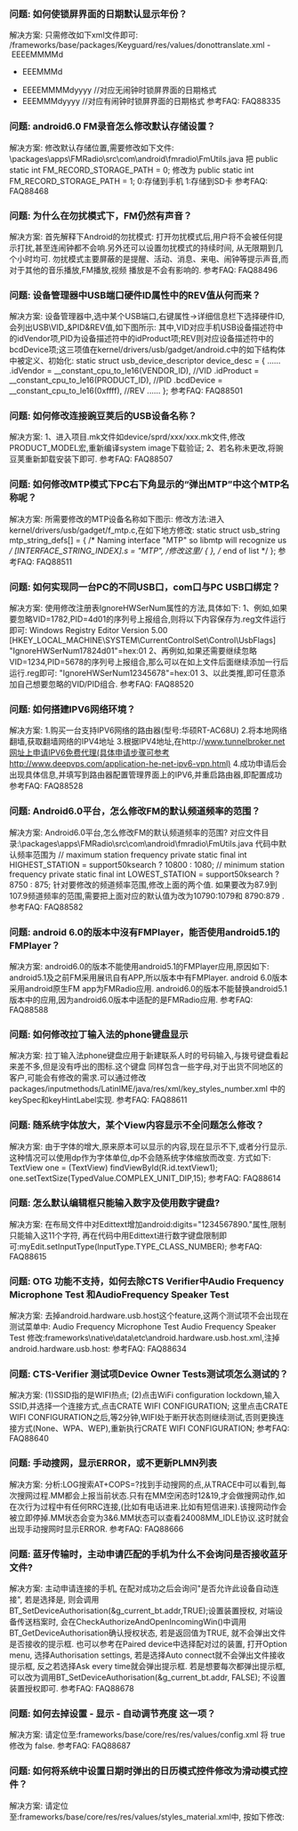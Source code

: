 ### 问题: 如何使锁屏界面的日期默认显示年份？
解决方案: 只需修改如下xml文件即可: /frameworks/base/packages/Keyguard/res/values/donottranslate.xml -    <string name="abbrev_wday_month_day_no_year">EEEEMMMMd</string> 
-    <string name="abbrev_wday_month_day_no_year_alarm">EEEMMMd</string> 

+    <string name="abbrev_wday_month_day_no_year">EEEEMMMMdyyyy</string> //对应无闹钟时锁屏界面的日期格式
+    <string name="abbrev_wday_month_day_no_year_alarm">EEEMMMdyyyy</string> //对应有闹钟时锁屏界面的日期格式
参考FAQ: FAQ88335
### 问题: android6.0 FM录音怎么修改默认存储设置？
解决方案: 修改默认存储位置,需要修改如下文件: \packages\apps\FMRadio\src\com\android\fmradio\FmUtils.java 把 public static int FM_RECORD_STORAGE_PATH = 0; 修改为 public static int FM_RECORD_STORAGE_PATH = 1; 0:存储到手机 1:存储到SD卡
参考FAQ: FAQ88468
### 问题: 为什么在勿扰模式下，FM仍然有声音？
解决方案: 首先解释下Android的勿扰模式: 打开勿扰模式后,用户将不会被任何提示打扰,甚至连闹钟都不会响.另外还可以设置勿扰模式的持续时间, 从无限期到几个小时均可. 勿扰模式主要屏蔽的是提醒、活动、消息、来电、闹钟等提示声音,而对于其他的音乐播放,FM播放,视频 播放是不会有影响的.
参考FAQ: FAQ88496
### 问题: 设备管理器中USB端口硬件ID属性中的REV值从何而来？
解决方案: 设备管理器中,选中某个USB端口,右键属性->详细信息栏下选择硬件ID,会列出USB\VID_&PID&REV值,如下图所示: 其中,VID对应手机USB设备描述符中的idVendor项,PID为设备描述符中的idProduct项;REV则对应设备描述符中的bcdDevice项;这三项值在kernel/drivers/usb/gadget/android.c中的如下结构体中被定义、初始化: static struct usb_device_descriptor device_desc = { ...... .idVendor = __constant_cpu_to_le16(VENDOR_ID), //VID .idProduct = __constant_cpu_to_le16(PRODUCT_ID), //PID .bcdDevice = __constant_cpu_to_le16(0xffff), //REV ...... };
参考FAQ: FAQ88501
### 问题: 如何修改连接豌豆荚后的USB设备名称？
解决方案: 1、进入项目.mk文件如device/sprd/xxx/xxx.mk文件,修改PRODUCT_MODEL宏,重新编译system image下载验证; 2、若名称未更改,将豌豆荚重新卸载安装下即可.
参考FAQ: FAQ88507
### 问题: 如何修改MTP模式下PC右下角显示的“弹出MTP”中这个MTP名称呢？
解决方案: 所需要修改的MTP设备名称如下图示: 修改方法:进入kernel/drivers/usb/gadget/f_mtp.c,在如下地方修改: static struct usb_string mtp_string_defs[] = { /* Naming interface "MTP" so libmtp will recognize us */ [INTERFACE_STRING_INDEX].s = "MTP", /*修改这里*/ { }, /* end of list */ };
参考FAQ: FAQ88511
### 问题: 如何实现同一台PC的不同USB口，com口与PC USB口绑定？
解决方案: 使用修改注册表IgnoreHWSerNum属性的方法,具体如下: 1、例如,如果要忽略VID=1782,PID=4d01的序列号上报组合,则将以下内容保存为.reg文件运行即可: Windows Registry Editor Version 5.00 [HKEY_LOCAL_MACHINE\SYSTEM\CurrentControlSet\Control\UsbFlags] "IgnoreHWSerNum17824d01"=hex:01 2、再例如,如果还需要继续忽略VID=1234,PID=5678的序列号上报组合,那么可以在如上文件后面继续添加一行后运行.reg即可: "IgnoreHWSerNum12345678"=hex:01 3、以此类推,即可任意添加自己想要忽略的VID/PID组合.
参考FAQ: FAQ88520
### 问题: 如何搭建IPV6网络环境？
解决方案: 1.购买一台支持IPV6网络的路由器(型号:华硕RT-AC68U) 2.将本地网络翻墙,获取翻墙网络的IPV4地址 3.根据IPV4地址,在http://www.tunnelbroker.net网址上申请IPV6免费代理(具体申请步骤可参考http://www.deepvps.com/application-he-net-ipv6-vpn.html) 4.成功申请后会出现具体信息,并填写到路由器配置管理界面上的IPV6,并重启路由器,即配置成功
参考FAQ: FAQ88528
### 问题: Android6.0平台，怎么修改FM的默认频道频率的范围？
解决方案: Android6.0平台,怎么修改FM的默认频道频率的范围? 对应文件目录:\packages\apps\FMRadio\src\com\android\fmradio\FmUtils.java 代码中默认频率范围为 // maximum station frequency private static final int HIGHEST_STATION = support50ksearch ? 10800 : 1080; // minimum station frequency private static final int LOWEST_STATION = support50ksearch ? 8750 : 875; 针对要修改的频道频率范围,修改上面的两个值. 如果要改为87.9到107.9频道频率的范围,需要把上面对应的默认值为改为10790:1079和 8790:879 .
参考FAQ: FAQ88582
### 问题: android 6.0的版本中沒有FMPlayer，能否使用android5.1的FMPlayer？
解决方案: android6.0的版本不能使用android5.1的FMPlayer应用,原因如下: android5.1及之前FM采用展讯自有APP,所以版本中有FMPlayer. android 6.0版本采用android原生FM app为FMRadio应用. android6.0的版本不能替换android5.1版本中的应用,因为android6.0版本中适配的是FMRadio应用.
参考FAQ: FAQ88588
### 问题: 如何修改拉丁输入法的phone键盘显示
解决方案: 拉丁输入法phone键盘应用于新建联系人时的号码输入,与拨号键盘看起来差不多,但是没有呼出的图标.这个键盘 同样包含一些字母,对于出货不同地区的客户,可能会有修改的需求.可以通过修改packages/inputmethods/LatinIME/java/res/xml/key_styles_number.xml 中的keySpec和keyHintLabel实现.
参考FAQ: FAQ88611
### 问题: 随系统字体放大，某个View内容显示不全问题怎么修改？
解决方案: 由于字体的增大,原来原本可以显示的内容,现在显示不下,或者分行显示.这种情况可以使用dp作为字体单位,dp不会随系统字体缩放而改变. 方式如下: TextView one = (TextView) findViewById(R.id.textView1); one.setTextSize(TypedValue.COMPLEX_UNIT_DIP,15);
参考FAQ: FAQ88614
### 问题: 怎么默认编辑框只能输入数字及使用数字键盘?
解决方案: 在布局文件中对Edittext增加android:digits="1234567890."属性,限制只能输入这11个字符, 再在代码中用Edittext进行数字键盘限制即可:myEdit.setInputType(InputType.TYPE_CLASS_NUMBER);
参考FAQ: FAQ88615
### 问题: OTG 功能不支持，如何去除CTS Verifier中Audio Frequency Microphone Test 和AudioFrequency Speaker Test
解决方案: 去掉android.hardware.usb.host这个feature,这两个测试项不会出现在测试菜单中: Audio Frequency Microphone Test Audio Frequency Speaker Test 修改:frameworks\native\data\etc\android.hardware.usb.host.xml,注掉android.hardware.usb.host: <permissions> <!--<feature name="android.hardware.usb.host" />--> </permissions>
参考FAQ: FAQ88634
### 问题: CTS-Verifier 测试项Device Owner Tests测试项怎么测试的？
解决方案: (1)SSID指的是WIFI热点; (2)点击WiFi configuration lockdown,输入SSID,并选择一个连接方式,点击CRATE WIFI CONFIGURATION; 这里点击CRATE WIFI CONFIGURATION之后,等2分钟,WIFI处于断开状态则继续测试,否则更换连接方式(None、WPA、WEP),重新执行CRATE WIFI CONFIGURATION;
参考FAQ: FAQ88640
### 问题: 手动搜网，显示ERROR，或不更新PLMN列表
解决方案: 分析:LOG搜索AT+COPS=?找到手动搜网的点,从TRACE中可以看到,每次搜网过程.MM都会上报当前状态.只有在MM空闲态时12&19,才会做搜网动作,如在次行为过程中有任何RRC连接,(比如有电话进来.比如有短信进来).该搜网动作会被立即停掉.MM状态会变为3&6.MM状态可以查看24008MM_IDLE协议.这时就会出现手动搜网时显示ERROR.
参考FAQ: FAQ88666
### 问题: 蓝牙传输时，主动申请匹配的手机为什么不会询问是否接收蓝牙文件?
解决方案: 主动申请连接的手机, 在配对成功之后会询问"是否允许此设备自动连接", 若是选择是, 则会调用BT_SetDeviceAuthorisation(&g_current_bt.addr,TRUE);设置装置授权, 对端设备传送档案时, 会在CheckAuthorizeAndOpenIncomingWin()中调用BT_GetDeviceAuthorisation确认授权状态, 若是返回值为TRUE, 就不会弹出文件是否接收的提示框. 也可以参考在Paired device中选择配对过的装置, 打开Option menu, 选择Authorisation settings, 若是选择Auto connect就不会弹出文件接收提示框, 反之若选择Ask every time就会弹出提示框. 若是想要每次都弹出提示框, 可以改为调用BT_SetDeviceAuthorisation(&g_current_bt.addr, FALSE); 不设置装置授权即可.
参考FAQ: FAQ88678
### 问题: 如何去掉设置 - 显示 - 自动调节亮度 这一项？
解决方案: 请定位至:frameworks/base/core/res/res/values/config.xml 将 <bool name="config_automatic_brightness_available">true</bool> 修改为 <bool name="config_automatic_brightness_available">false</bool>.
参考FAQ: FAQ88687
### 问题: 如何将系统中设置日期时弹出的日历模式控件修改为滑动模式控件？
解决方案: 请定位至:frameworks/base/core/res/res/values/styles_material.xml中, 按如下修改: <style name="Widget.Material.DatePicker"> - <item name="datePickerMode">calendar</item> + <item name="datePickerMode">spinner</item> <item name="legacyLayout">@layout/date_picker_legacy_holo</item> <item name="calendarViewShown">true</item> <!-- Attributes for new-style DatePicker. -->
参考FAQ: FAQ88693
### 问题: Android 6.0如何在设置-日期和时间-选择时区弹出的时区列表上添加一个时区？
解决方案: Android 6.0上设置时区列表文件在/frameworks/base/packages/SettingsLib中. 请定位至:/frameworks/base/packages/SettingsLib/res/xml/timezones.xml中, 参照该文件中已有的时区格式添加,假如添加的时区id为"Africa/Bujumbura",如下: <timezone id="Pacific/Fiji"></timezone> <timezone id="Pacific/Tongatapu"></timezone> + <timezone id="Africa/Bujumbura"></timezone> </timezones> 请注意添加的时区id必须是tzdata中已有的时区;如果没有则无法添加,请知悉.
参考FAQ: FAQ88694
### 问题: 如何使锁屏界面的日期显示为只有首字母大写？
解决方案: frameworks/base/packages/Keyguard/res/layout/keyguard_status_area.xml     <TextClock android:id="@+id/date_view"
        android:layout_width="wrap_content"
        android:layout_height="wrap_content"
        android:textColor="@color/clock_white"
        style="@style/widget_label"
-        android:textAllCaps="true"
        android:letterSpacing="0.15"
        android:gravity="center"
        />
参考FAQ: FAQ88697
### 问题: hasFocus(),isFocused()和isFocusable()三者的区别
解决方案: 三者都是View中public方法,任何android子控件都可以使用这三个方法,如下看看具体区别 hasFoucs():如果当前view是有焦点,或者子控件有焦点的, 这个属性值就是true.这个可以通过hierarchyviewer查看到 isFocused():当前view是否处于焦点状态 isFocusable():当前view是否可以获取焦点. 三者在有焦点相关开发(比如带有方向键的手机)中使用比较多,在现在触屏手机的软件开发中用的很少
参考FAQ: FAQ88710
### 问题: 如何判断开机向导已经完成
解决方案: 开机向导在完成setup之后会将Settings.db中的"user_setup_complete"设置为1.因此我们可以通过获取Settings.Secure.USER_SETUP_COMPLETE的值来判断开机向导是否完成. 具体代码实现: boolean isSetupDone = (Settings.Global.getInt(mContext.getContentResolver(), Settings.Secure.USER_SETUP_COMPLETE, 0) != 0);
 
	
 
//获取到的isSetupDone为true表示开机向导已经设置完成,反之则未完成. 如果碰到任何问题也欢迎随时联系展讯FAE获取更多支持和帮助.
参考FAQ: FAQ88814
### 问题: android 6.0打开secureboo功能只正确，签名正确，开机却停留在logo界面
解决方案: 从串口log中可以查询到modem校验不过,从签名结果看,lmodem的签名结果,在VLR字段后,多了一些不该有的数据. 由于android6.0版本的Modem_WLTE更改为.dat文件(之前是.bin文件) 所以打开secureboot功能后,由于加了解析库的modem大小增大后,超出了uboot写死的modem大小,导致加载的modem校验不过. 可通过修改LTE_MODEM_SIZE解决以上问题. u-boot64/include/configs/sprd_sharkl_modem_volte.h 将此句#define LTE_MODEM_SIZE 0x00E00000 修改为#define LTE_MODEM_SIZE 0x01200000
参考FAQ: FAQ88817
### 问题: 音量-  音量+  打印相反，如何调整
解决方案: 音量- 音量+ 打印相反,该如何调整? 1.首先确定使用的按键为哪种模式,在对应工程的dts文件中调换上下114,115 115,114为对应的音量上下键 linux,code 2.对应具体使用的按键模式及工程下添加以下code device/sprd/scx35l/sp9832a_2h11_volte/rootdir/system/usr/keylayout/sprd-eic-keys.kl(eic模式) device/sprd/scx35l/sp9832a_2h11_volte/rootdir/system/usr/keylayout/sprd-gpio-keys.kl(gpio模式) device/sprd/scx35l/common/rootdir/system/usr/keylayout/sci-keypad.kl(矩阵模式) ++key 115 VOLUME_UP WAKE ++key 114 VOLUME_DOWN WAKE
参考FAQ: FAQ88821
### 问题: 如何调整开机震动时间和强度
解决方案: 1.震动强度修改: u-boot64/arch/arm/cpu/armv7/sc8830/vibrator_sc2713.c #define VIBRATOR_STABLE_LEVEL (4)//稳定电流,最大为15,可达170mA #define VIBRATOR_INIT_LEVEL (11)//起振电流,最大为15,可达170mA init level must larger than stable level 每增加1级,电流增加10ma,反之递减10ma level current 0 20mA 1 30mA 2 40mA 3 50mA 4 60mA .... max 170mA 2.震动时间修改: void set_vibrator(int on) { ...... mdelay(150); ...... } 根据具体需要修改150可修改震动时间.
参考FAQ: FAQ88826
### 问题: 3种获取context对象的方法的区别
解决方案: 1.this :返回的是当前所在类对象,如果是内部类中使用,则返回的是内部类本身,如果在activity中使用,则获得的是一个activity的 context,需注意的是activity的context与activity的生命周期绑定,当activity销毁时,此context对象不存在 2.getBaseContext() :返回由构造函数指定或setBaseContext()设置的上下文,例如说创建一个AlertDialog对象,传入的context是 activity的context,如果在dialog中使用getBaseContext()方法,获取到的是构造AlertDialog对象时传入的context对象,即activity的 context 3.getApplicationContext():返回的是application context对象,只要应用进程一直存在,则该对象不会被回收
参考FAQ: FAQ88909
### 问题: 展讯功能机无法与 iphone 蓝牙连接
解决方案: iphone 在搜寻装置时 , 会根据对端回传的service type 来判断是否要将设备显示在列表上 , 目前手机设备都会被滤掉 会被iphone 找到的 , 应该只有判断成蓝芽耳机的设备才给显示 而展讯手机虽然可以找到iphone , 但由于iphone 并不支持文件传输功能 , 因此就算能连接上iphone , 也不能进行 音乐播放或传输文件 , 所以若是手机项目的话 , 基本上无法与iphone 在蓝牙上进行任何交互
参考FAQ: FAQ88910
### 问题: 展讯功能机是否支持WIFI 热点功能
解决方案: 针对WIFI 热点功能 , 目前展讯平台并不支持 若客户需要在功能机上实现 , 需要请WIFI 厂商协助处理 展讯目前只提供下列函式接口 : 1. softap 注册网络等接口; 2. dhcp server 提供分配IP 地址接口. 其馀皆要由客户自行实现
参考FAQ: FAQ88912
### 问题: permission protectionLevel的分类和含义
解决方案: protectionLevel主要分为以下几类: normal:普通级别,任何应用都可使用,仅需在AndroidManifest文件中申请 dangerous:危险级别,运行时需检查权限是否被授予 signature:签名级别,与定义权限的应用的签名一致的应用才能使用 signatureOrSystem:系统级别,系统应用或者是同签名应用可使用 privileged:核心应用级别,仅system/priv-app目录下应用可使用 appop:该权限与一个app op操作对应,由op来控制是否允许被使用 pre23:该权限限制只能被sdk低于android M的应用使用 installer:该权限可以被安装的应用使用 verifier: 该权限可以被verifier的应用使用 setup:该权限可以被开机向导类应用使用
参考FAQ: FAQ88917
### 问题: 如何获取系统中所有的permission group？
解决方案: 在6.0之后android系统添加了权限管理的功能,那么第三方管家等应用怎么获取系统中所有的permission group呢? 参考如下方法即可获取,该方法会返回系统中所有的Permission group ,包括第三方应用自定义的group: PackageManager packageManager = getContext().getPackageManager(); List<PermissionGroupInfo> groupInfos = packageManager.getAllPermissionGroups(0);
参考FAQ: FAQ88918
### 问题: TextView设置android:ellipsize="marquee"属性后，没有跑马灯效果
解决方案: 原因: 若要让TextView里的文本滚动(跑马灯效果),必须满足以下几个因素: 1:TextView里文本宽度超过TextView的宽度 2:android:ellipsize="marquee" 3:只有在TextView获取到焦点时,才会滚动.所以加上android:focusableInTouchMode="true" android:focusable="true" 第三点也是我们经常最容易忽视的. 如果应用开发过程中发现设置属性之后没有跑马灯效果,可对应上述3点要求检查是否满足
参考FAQ: FAQ88954
### 问题: 为什么有的卡可以关闭数据流量更新时间，有的需要开启数据流量才能更新时间
解决方案: 更新时间涉及到两个协议:NITZ和NTP NITZ(network identity and time zone) NITZ是一种GSM/WCDMA基地台方式,必须插入SIM卡,且需要运营商支持; 可以提供时间和时区信息. NTP(network time protocol) 单纯通过网络(GPRS/EDGE/3G/HSPA/WiFi)获取时间,只提供时间信息,没有时区信息. NTP在无SIM卡或运营商不支持NITZ时使用. 当插入SIM卡,如果基站下发NITZ就更新时间.不同运营商基站也不同,基站如果当前没有NITZ的下发,那就没有数据信息,所以需要看基站的NITZ的下发情况,终端是被动接受.当无法通过NITZ获取时间时,可以通过网络获取,即使用NTP的方式更新时间. 关于更新时间,如果碰到任何问题也欢迎随时联系展讯FAE获取更多支持和帮助.
参考FAQ: FAQ89031
### 问题: ECT是什么功能
解决方案: ECT(Explicit Call Transfer,呼叫转接)是一种较为特殊的补充业务.签约ECT业务的用户A先呼叫用户B,在与用户B建立通话后,用户A通过终端发起保持用户B呼叫的请求,此时用户B会听到一段背景音乐,并且与用户A的通话暂时断开.用户A紧接着呼叫另一个用户C,在与用户C建立通话后,由用户A发起呼叫转接业务请求,此时用户B听到的音乐背景将会取消,B、C两方相互通话,而用户A则退出呼叫.
参考FAQ: FAQ91261
### 问题: 为什么STK做BIP操作更新APN的时候会将默认的APN覆盖掉而不是新插入一条
解决方案: 因为我们carriers表的数据库在被创建的时候,就设置了一系列的UNIQUE字段,包括numeric, mcc, mnc, apn, proxy, port, mmsproxy, mmsport, mmsc,carrier_enabled, bearer, mvno_type, mvno_match_data, profile_id. 而STK做BIP操作的时候需要将open channel的APN存入数据库中,但是google这里使用的SQL语句是insert or replace ....就是插入或者替换数据.而之前说过我们有一些被设置为唯一性的字段,那么当添加的数据和当前数据库中的这些字段的数据有重复的时候,则不会插入而是替换数据.因此会出现STK做BIP操作时替换默认APN的现象. 关于STK做BIP操作,如果碰到任何问题也欢迎随时联系展讯FAE获取更多支持和帮助.
参考FAQ: FAQ89038
### 问题: 如何调整滑动解锁时的解锁动画的时长？
解决方案: frameworks/base/packages/SystemUI/src/com/android/systemui/statusbar/phone/KeyguardClockPositionAlgorithm.java     private float getClockScale(int notificationPadding, int clockY, int startPadding) {
-        float scaleMultiplier = getNotificationAmountT() == 0 ? 6.0f : 5.0f;
+       float scaleMultiplier = getNotificationAmountT() == 0 ? 3.0f : 2.0f;  // 可以适当调整该值,该值越小,解锁动画越快;反之,该值越大,解锁动画越慢.
         ......
参考FAQ: FAQ89107
### 问题: 在外部应用中如何判断设备当前是否处于锁屏状态?
解决方案: 应用中需要判断当前设备的锁屏状态时,只需添加如下代码即可: import android.app.KeyguardManager; 

KeyguardManager mKeyguardManager = null; 

mKeyguardManager = (KeyguardManager) getSystemService(Context.KEYGUARD_SERVICE);

boolean isKeyguardLocked = mKeyguardManager.isKeyguardLocked(); 这里isKeyguardLocked为true表示设备处于锁屏状态;反之,则处于非锁屏状态.
参考FAQ: FAQ89109
### 问题: 为何开启smart lock，trusted device和Trusted voice无法使用
解决方案: 1. trusted devices需要能连线的bt装置在附近才能使用,例如蓝芽耳机 2. trusted voice在low ram的装置功能有限制,非low ram才能正常使用
参考FAQ: FAQ89166
### 问题: 为何google语音搜索不会显示"from any screen"页面
解决方案: low ram的装置google语音搜索功能有所限制,不会显示"from any screen"页面,非low ram装置可以正常使用
参考FAQ: FAQ89167
### 问题: 为什么某些语言（例如俄罗斯语、阿拉伯语和波斯语）下无法设置密码锁屏？
解决方案: google原生设计密码锁屏只支持英文字符设置为密码,中文等多语字符是不支持的.非英语环境下只需把输入法切换为英文输入法,然后设置密码即可设置成功.
参考FAQ: FAQ89241
### 问题: 为什么手机提示已关闭数据连接时下拉状态栏快捷方式中数据开关仍为开启状态？
解决方案: 这个是原生设计,不属于bug. 达到流量上限后数据连接关闭这个表示底层的数据链路已断开.但跟上层的开关状态没有关系. 就好比手机正在上网时,突然欠费了.此时底层链路断开不能上网了,但上层的开关状态还是原来的状态是一个道理. 所有android对比机均设计如此,请知悉.
参考FAQ: FAQ89242
### 问题: 为什么切换为英文语言后，锁屏界面通知‘SIM 卡已更改’ 仍显示中文？
解决方案: 锁屏界面收到的通知时,该通知的语言及布局就已经是确定好的了,是由发送通知的应用确定的,和当前的语言无关,也和锁屏没有关系. 如果需要收到英文版的通知,则需要其他应用在发通知时将通知的内容设置成英文. 该'SIM 卡已更改' 通知,在发送过来时就是中文,无法改成英文.
参考FAQ: FAQ89243
### 问题: 在用户忘记密码时，是否可以添加使用gmail账户的方式来解锁屏幕 ？
解决方案: Android4.4以及之前的设计会在用户忘记密码时提示用户使用gmail账户解锁. 但Google在Android 5.0版本之后,已经移除了直接在手机中输入gmail账号解锁的功能. 其中,Android4.4与5.1差异比较大,google对很多功能进行了重构,目前5.1上也已经不支持输入错误密码后,直接在手机上选择忘记密码的功能了. 对于这个问题,目前google推荐更好的方案如下: 在任意联网的设备上,访问下面网址(设备管理器): https://www.google.com/android/devicemanager 然后登陆google账号后,找到你的手机对应的设备,点击"锁定",此时你就可以输入新的密码代替手机中当前的密码(无论手机设置的是图形、PIN、还是密码锁). 这样就可以在忘记手机设置的密码时,通过google 账号设置新密码了. 综上所述,建议保持google原生设计.
参考FAQ: FAQ89244
### 问题: 为什么设置锁屏时完全不显示通知后，来QQ通知仍显示于锁屏界面？
解决方案: 这个不是bug,解释说明如下: 1.设置中锁屏界面不显示通知,这里的通知是指的系统通知,也就是你在下拉栏中看到的通知.这个才是Android平台的通知. 2.所谓的QQ在锁屏界面的弹出框和短信在锁屏界面的弹出框,不属于通知(notification),这些都是应用自己弹出的一个特殊界面,所以这些不受系统通知的控制. 3.以上解释适用于所有Android平台,非展讯平台特有. 4.印象中QQ的设置中有个菜单可以选择关闭锁屏界面弹出框. 综上:QQ和短信在锁屏界面弹出的对话框不属于通知,是应用自己的一个特殊界面,所以不受系统通知控制.所以此问题不是bug.
参考FAQ: FAQ89245
### 问题: 为什么锁屏下进入紧急拨号界面按返回键返回的时会先显示背景壁纸，再显示锁屏界面中其它内容？
解决方案: 该现象与手机性能有关,不是bug. 对比了一下google nexus6 android5.1.1实际上也是有该问题的. 这是因为当锁屏界面从拨号界面切换回来时KeyguardVisibility发生了改变,所以此时会重新刷新锁屏界面上的时钟等view,所以会先显示锁屏壁纸,然后才显示锁屏上的view. 手机性能越好,锁屏界面的View刷新越快,该现象越不明显;反之,该现象会相对而言会比较明显.
参考FAQ: FAQ89253
### 问题: 为什么锁屏界面左下角的按钮有时是通话图标，有时是语音图标？
解决方案: google原生设计,代码中会优先判断系统是否支持语音助手(比如google语音),支持则在锁屏显示语音图标,否则显示通话图标. 通常情况下带GMS的版本均会显示语音图标,不带GMS的版本会显示通话图标. 是否支持语音助手,是通过辅助功能管理器来管理的,代码中通过下边这接口判断: AssistUtils.activeServiceSupportsLaunchFromKeyguard().
参考FAQ: FAQ89254
### 问题: Camera缓存文件有哪些？
解决方案: Camera应用的缓存在/data/data/com.android.camera2/shared_prefs目录下; sensor的列表存在/data/misc/media/sensor.file文件中
参考FAQ: FAQ89295
### 问题: 如何在贴片，组装等各个工序中进行防呆措施
解决方案: 可以通过PhaseCheck功能实现.其中Download、CFT、WriteIMEI、WCN、BBAT等站位均可以通过PhaseCheck功能实现栈位检查从而达到防呆的目的. 需要注意的有以下三点: 1、PhaseCheck区域在FactoryDownload站进行初始化,因此必须在FactoryDownload站的PhaseCheck.ini中就配置好 站位顺序和名称 2、所有工具的PhaseCheck.ini文件必须保持一致 3、中途不允许修改站位顺序及名称 而MMI测试站相对独立,该站的防呆可以在CFT站实现.具体实现方法如下: MMI防呆设置:打开CFT_R16.0.0001\Bin\CFTConfig -> CFTGui.ini -> CheckMMI=1,Check MMI Flag的值根据需求设置
参考FAQ: FAQ89347
### 问题: EMD接口到DDR的数据DQ0~15口是否需要一一对应？
解决方案: D0~7组内数据信号可以任意互换,D8~15组内数据信号可以任意互换,但D0-7的不能和D8-15进行互换. 因为DDR的数据都是从CPU写入读出的,DDR的数据位只是相当于存放位置,不存在顺序.
参考FAQ: FAQ89442
### 问题: 如何修改CDROM图标，如何设置双击CDROM运行的程序？
解决方案: 修改光盘镜像文件,在CDROM根目录下增加autorun.inf文件. 修改文件如下, [AutoRun] Open=example.exe icon=myicon.ico 其中example.exe文件,为双击CDROM运行的程序. myicon.ico为CDROM的图标. 这个例子中的example.exe和myicon.ico都放在光盘根目录下,可以根据实际存放的位置调整.
参考FAQ: FAQ89402
### 问题: bus hound 抓取USB数据注意事项
解决方案: 在分析usb问题时,有时会用到bus hound工具来抓取手机与PC间传输的数据,来进一步定位问题. 下面是抓取数据过程中的一些注意事项. 1.连接手机时,选择了USB功能,在bushound device界面可以找到识别到的设备.这里面选择要抓取数据的接口. 当拔掉usb线重新接入时,前面选择的端口会默认选择. 2.在setting界面选择要抓取的数据类型,根据需要选择,CTL,IN,OUT一般是必需选的.在columns to Display 栏里建议都选.在Capture Capacity栏设定了保存的log大小,如抓取log数据量大,修改该值. 3.在capture界面,点击run后开始抓取log.抓到后按save保存.如想重新抓取,可直接点stop后,再点run重新抓取. 4.bus hound 抓取log的时间与PC时间对应,所以要调节手机的时间,与PC时间一致,这样在分析log时,就能按照时间点 的对应关系来分析.
参考FAQ: FAQ89410
### 问题: 为什么手机里的应用不能移动到SD卡中？
解决方案: 步骤: Settings—>Apps—>点击某一个apk,无法移动到SD卡中 原因分析: 具体能否移动,请看packages/apps/Settings/src/com/android/settings/applications/InstalledAppDetails.java 中的private void initMoveButton() {}这个函数,里面有判断当应用在下面三个目录中时是不可移动的. 1、/system/preloadapp/ 2、/system/vital-app/ 3、/oem/apks/ 且当应用在自己的AndroidManifest.xml中配置为只能存在手机中时也是不可以移动的.请知悉,谢谢!
参考FAQ: FAQ89417
### 问题: 如何查看当前UI界面属于哪个应用（类名包名）？
解决方案: 想要查看当前界面的包名类名,只需要连接上adb调试: 执行: $ adb shell dumpsys activity | grep "mFocusedActivity" 会得到类似: mFocusedActivity: ActivityRecord{2319754b u0 com.sprd.fileexplorer/.activities.FileExploreActivity t27} 的信息,就可以看到属于哪个应用,它的包名类名分别是什么.
参考FAQ: FAQ89424
### 问题: 下载软件是否可以不用连接电池
解决方案: 是的.在RESEARCHDOWNLOAD中,打开options-->nand flash(keep charge),这样就不需要接电池了
参考FAQ: FAQ89433
### 问题: pandora拉好GSM的PVT后如何导出参数？
解决方案: 一、用pandora非信令连接调试好Vramp的手机,找到端口后关掉pandora以释放端口; 二、用NVeditor打开对应的NV工程; 三、用NVeditor导出手机NV; 1、设置端口参数file\port settings 2、从手机中读出NV, Load From Phone(Normal Mode) 四、检查导出的Vramp参数是否正确; 五、保存NV工程和bin文件.软件人员合入bin文件即可.
参考FAQ: FAQ89435
### 问题: 用8960测试PVT时应选择哪个burst?
解决方案: 应该选择Receiver Control\Expected Burst\TSC0.选择错误会导致PVT整个曲线偏移,且无法调整.
参考FAQ: FAQ89438
### 问题: 如何减小3合1喇叭设计外放时的震动感
解决方案: 可以在将linein的输入电容值增加至10nF.但此方法要考虑震动和音频效果之间的一个平衡.
参考FAQ: FAQ89440
### 问题: AndroidM平台是否支持OEM分区定制的功能
解决方案: 目前展讯的AndroidM软件版本分支默认是不支持oem分区定制的功能. OEM分区的功能主要在展讯平台的AndroidL系列版本分支上开发实现,主要为了满足全球运营商定制以及虚拟运营商支持等主要功能. 在google发布的Android M 版本上,默认引入了CarrierConfig机制,可以完美解决运营商参数全球配置以及虚拟运营商的框架支持等重要功能,因此,展讯平台的设计策略是没有在AndroidM 上继续开发oem分区的方案. 如果关于全球定制或者虚拟运营商配置中有任何问题,可以随时联系展讯的FAE获取更多支持和帮助.
参考FAQ: FAQ89450
### 问题: 不插入sim card，怎么与仪器进行信令综测连接
解决方案: 有两种方式: 1 通过Mobiletester 进入Cal post mode 进行信令连接; 2 通过修改 NV 项:TD_TIANJI2_NV_TYPE/NV_PARAM_TYPE_MN_CFG/feature_swith (default 0X0)改为0X80,既可以实现无卡连接.
参考FAQ: FAQ89475
### 问题: 手机中怎么打开自动接听功能？
解决方案: 有两种方式: 1 通过*#*#83781#*#*进入工程模式,在TELEPHONY界面,Auto Answer 栏中打开; 2 在NV项中,nv_type/ATC_CONFIG_NV/spauto_flag (default 0X0)改为0X1.
参考FAQ: FAQ89476
### 问题: 能否用两台 SC6531 的机器，实现蓝牙拨号的主从功能？
解决方案: Q: 蓝牙拨号器能否主从设备都是 SC6531,一个 6531 设备作为类似手机的主设备,另外一个 6531 设备作为蓝牙拨号器,通过该设备蓝牙控制主体设备实现短信,通话的功能? A: 平台主从设备都是蓝牙拨号器版本只能使用通话功能以及播放音乐功能 无法实现发送短信功能,因为平台不知持短信及联络人服务器端 目前非蓝牙拨号器版本支持以下 OPP (档案传输) SPP HFG (语音通话) A2DP (音乐) 蓝牙拨号器版本新增 A2DP_SINK (蓝牙喇叭) AV_SNK AV_CT (控制音乐) HFU/HSP (耳机通话) PBAP (获取联络人) MAP (获取短信功能)
参考FAQ: FAQ89507
### 问题: 如何在Android中的某个方法里面添加log打印堆栈调用信息
解决方案: 在需要知道某个方法被调用时,在方法体内添加如下log即可: android.util.Log.d("TAG","methodName",new Exception("print stack"));
参考FAQ: FAQ89542
### 问题: Android6.0 如何修改默认时间格式为12小时制/24小时制？
解决方案: 1. 修改frameworks\base\packages\SettingsProvider\res\values\defaults.xml文件,增加: <!-- 为 "time_12_24" 赋值为 12 或24--> + <string name="time_12_24" translatable="false">24</string> 2. 修改文件frameworks\base\packages\SettingsProvider\src\com\android\providers\settings\DatabaseHelper.java,找到函数loadSystemSettings (),在函数中增加: + loadStringSetting(stmt, Settings.System.TIME_12_24, R.string.time_12_24);
参考FAQ: FAQ89556
### 问题: 关于SIMLOCK功能与恢复出厂设置功能之间关系的解释
解决方案: 为了便于产线上测试,测试者通常希望SIMLOCK跟恢复出厂设置可以产生依赖,恢复出厂设置,也可以恢复版本定制的SIMLOCK的功能,但是这两个面向不同使用对象的功能,本身之间不能耦合,SIMLOCK是针对运营商设计的,恢复出厂设置是针对具体的用户的操作,两者之间功能设计的逻辑是独立的.终端用户使用恢复出厂设置,运营商执行SIMLOCK解锁,如果恢复出厂设置也可以恢复SIMLOCK功能,会造成终端用户诸多的不便.因此不能因为产线测试的问题,耦合SIMLOCK跟恢复出厂设置的功能. 关于SIMLOCK的配置和功能设计中,碰到任何问题欢迎随时联系展讯的FAE获取更多支持和帮助.
参考FAQ: FAQ89610
### 问题: 关于手机终端向SIM卡导入联系人的解释
解决方案: 用户经常会把手机终端的联系人导入到具体的SIM卡,会遇到导入失败的问题,通常为如下原因: 通常手机终端联系人的姓名字段是没有限制的,可以任意输入.但是SIM卡联系人的姓名字段根据协议规定是有长度限制的,sim卡联系人若为汉字,最多6个,若为英文字母,最多14个,其余均不能导入成功,在终端添加SIM联系人也不能添加成功. 关于SIM的配置和功能设计中,碰到任何问题欢迎随时联系展讯的FAE获取更多支持和帮助.
参考FAQ: FAQ89569
### 问题: AndroidM平台默认选择主卡的策略分析
解决方案: AndroidM平台设置主卡的策略,是根据SIM对应的优先级设置的,通常SIM的优先级是比USIM的优先级低,所以当插入一张SIM一张USIM时,默认会设置USIM卡为主卡,所以插入双卡是弹出手动主卡选择对话框的必要条件,但不是充分条件.因为通常SIM卡是不支持多模(但有特殊SIM卡支持多模),也就没有必要设置为多模卡. 关于SIM的配置和功能设计中,碰到任何问题欢迎随时联系展讯的FAE获取更多支持和帮助.
参考FAQ: FAQ89604
### 问题: WCN2351芯片GPS为何搜索不到193号卫星
解决方案: 193号卫星属于日本QZSS系统,WCN 2351 上GPS使用GE方案不支持QZSS
参考FAQ: FAQ89637
### 问题: WCN 2351位置信息打开时候为何没有给GE芯片上电
解决方案: 由于GE方案的功耗比较大,为了优化功耗GE方案默认在位置信息打开时没有让GPS芯片上电,而是在第一次位置请求命令下发时才给GPS芯片真正上电
参考FAQ: FAQ89641
### 问题: 什么是伪距
解决方案: 由于卫星时钟,接收机时钟的误差以及无线电信号经过电离层和对流层中的延迟,实际测出的距离A与卫星到接收机的绝对几何距离B有一定的差值,一般称这个计算测量出来的距离为伪距
参考FAQ: FAQ89642
### 问题: 双击home键响应优化
解决方案: 可以在frameworks/base/core/res/res/values/config.xml中修改config_doubleTapOnHomeBehavior的值来配置双击home键的功能,比如设为1表示进入最近任务 或者直接在PhoneWindowManager.java中的handleDoubleTapOnHome方法中加入自己的处理 有时候会出现双击home键不灵敏的情况,这个和机器的性能有关,可以通过调整 frameworks/base/core/java/android/view/ViewConfiguration.java中的DOUBLE_TAP_TIMEOUT值来优化 DOUBLE_TAP_TIMEOUT默认是300 home键的单机和双击是复用的,比如:单击是回到桌面,双击是调出最近任务 调大该值可以提高双击的响应灵敏度,调小则是提高单击的响应速度,直到得到预期的效果
参考FAQ: FAQ89648
### 问题: WCN2351 GE上如何确定底层GPS位置信息是否上报
解决方案: 搜索main.log中如下location_callback called关键字,正常情况下1秒打印一次即1秒上报一次,如: 02-26 15:27:10.662 511 1022 D LIBGPS : location_callback called, speed after is 6.47 02-26 15:27:11.671 511 1022 D LIBGPS : location_callback called, speed after is 6.47 02-26 15:27:13.125 511 1022 D LIBGPS : location_callback called, speed after is 6.47 02-26 15:27:13.913 511 1022 D LIBGPS : location_callback called, speed after is 6.47 看到对应时间点有打印即说明有上报
参考FAQ: FAQ89672
### 问题: BQB测试MAP协议需要注意事项
解决方案: BQB测试需要装入SIM卡,并且有相关短消息.原因是MAP协议是蓝牙设备间消息同步的协议,在测试过程中会获取相应的消息和电话信息.
参考FAQ: FAQ89680
### 问题: 如何判断蓝牙耳机支持的数据类型
解决方案: 在蓝牙耳机建立连接过程中,read_remote_supported_feature会显示蓝牙耳机支持的数据类型.其中enhanceddata rate exco 2 Mbps mode对应2-ev3格式,enhanced data rate esco 3 Mbps mode对应3-ev3格式
参考FAQ: FAQ89681
### 问题: 音频参数合入方法
解决方案: music 模式的音频参数合入方法: 用audioTester工具调好music 模式的音频参数并写入flash后,把/data/local/media/audio_para文件pull出来,差分合入文件:device/sprd/XXXXXXXX/audio_params/audio_para audio模式的音频参数合入方法: 用audioTester工具调好audio模式的音频参数并写入flash后,导出的audio模式的音频参数保存为.nv文件,然后再把该.nv文件通过NVEditor工具导入NV工程里.
参考FAQ: FAQ89968
### 问题: 开启省电模式，锁屏状态下，点击屏幕，屏会闪，这是为什么？
解决方案: 该现象不是问题,该现象产生的原因是开启省电模式时将播放动画程序的时长设置为0了,此时动画代码执行时是没有过渡时长的.所以会产生该现象. 可以关闭"省电模式",并将"设置-开发者选项-动画程序时长缩放"设置为"关闭动画",此时进行测试的现象和当前的描述一致. 该现象是google原生设计,在5.1和6.0的手机上都有该现象.
参考FAQ: FAQ89711
### 问题: 为什么设置-安全中的“电源按钮即时锁定”选项有时有，有时没有？
解决方案: google原生设计,设置-安全界面的布局在安全锁(PIN锁、密码锁、图案锁)和滑动锁情况下是不同的,只有在设置锁屏方式为安全锁(PIN锁、密码锁、图案锁)后,设置-安全界面才会出现"电源按钮即时锁定"选项. 1. 滑动锁情况下,默认按电源键会即时锁定设备. 2. 安全锁(PIN锁、密码锁、图案锁)下, 若"电源按钮即时锁定"为打开状态,则按电源键会即时锁定设备; 若"电源按钮即时锁定"为关闭状态,则按电源键灭屏后多长时间锁定设备取决于设置-安全界面中"自动锁定"选项里设置的时长.
参考FAQ: FAQ89712
### 问题: android.security.cts.CertificateTest#testNoAddedCertificates FAIL
解决方案: 错误log为: junit.framwork.AssertionFailedError:Unknown CA certificates expected:<[]> but was <[E3:E5:6F:47:51:0A:33:96:40:37:78:A7:4A: C5:D7:13:8C:FC:19:70]> at android.security.cts Certificate Test testNoAdded Certificates(Certificate Test.java 102) 这个CASE检查版本中预置的证书和原生的是否一致,如果增加一个新的证书就会报告此问题.
参考FAQ: FAQ89731
### 问题: CTS-Verifier -> Device Owner Tests -> Disallow USB file transfer测试不过
解决方案: 正确的操作步骤是: 点击Disallow USB file transfer,点击SET RESTRICTION,使用USB线连接PC和手机,下拉状态栏,发现MTP和PTP模式被移除,则测试Pass; 测试步骤只要求去掉MTP和PTP模式,而对于Charge only, MIDI, USB virtual drive三项则无要求.
参考FAQ: FAQ89747
### 问题: 在Android 6.0版本上，高概率无法进校准模式问题该如何处理。
解决方案: 在Android6.0 版本上,当遇到高概率无法进校准模式的问题时,可检查是否是uboot代码中等待U2S口时间过短的原因引起的. 在u-boot64/include/configs目录,找到对应的项目文件,这里以7731C平台举例,打开sp7731ceb.h. 找到#define CALIBRATE_ENUM_MS 3000 #define CALIBRATE_IO_MS 2000 CALIBRATE_ENUM_MS是等待PC下发set configuration的时间.CALIBRATE_IO_MS 是手机等待与PC tools交互的时间.单位都为ms,可根据情况适当增加这两个数值.
参考FAQ: FAQ90030
### 问题: sc7731或sc9832中，如何将四核配置成单核?
解决方案: 1.kernel配置文件中,取消定义CONFIG_NR_CPUS,即 #CONFIG_NR_CPUS=4 is not set 2.删除dts中cpu@f01,cpu@f02,cpu@f03的节点
参考FAQ: FAQ90069
### 问题: Android 5.1 如何修改默认休眠时间（屏幕待机时间）？
解决方案: 解决方案: 请修改frameworks/base/packages/SettingsProvider/res/values/defaults.xml中的 <integer name="def_screen_off_timeout">30000</integer> 此数值是以ms(毫秒)为单位,请确保此数值与设置中可以看到的时间一致.否则会出现设置-显示-休眠没有默认选中项. PS:如果项目中带GMS包,下载完或恢复出厂设置第一次开机过程中有可能会把默认休眠时间改为121000,导致设置中没有选中.
参考FAQ: FAQ90317
### 问题: 如何在设置--更多--网络共享与便携式热点中添加USB共享网络？
解决方案: 解答:由于在USB计算机连接界面中已有USB共享网络,故在网络共享与便携式热点中将其隐藏,如要显示出来,可做如下修改: packages/apps/Settings/src/com/android/settings/TetherSettings.java /* SPRD: Move usb tether function to SprdUsbSettings @{ */ if (mUsbTether != null && !orignal_support) { getPreferenceScreen().removePreference(mUsbTether); } /* @} */ 将以上语句注释掉即可.
参考FAQ: FAQ90277
### 问题: 如何修改自动更新时区与时间的默认设置
解决方案: 默认开启自动更新时区与时间 将frameworks/base/packages/SettingsProvider/res/values/defaults.xml修改为 <bool name="def_auto_time">true</bool> <!-- 自动更新时间 --> <bool name="def_auto_time_zone">true</bool> <!-- 自动更新时区 --> 默认关闭自动更新时区与时间 将frameworks/base/packages/SettingsProvider/res/values/defaults.xml修改为 <bool name="def_auto_time">false</bool> <!-- 关闭自动更新时间 --> <bool name="def_auto_time_zone">false</bool> <!-- 关闭自动更新时区 -->
参考FAQ: FAQ90118
### 问题: 如何去掉Launcher3的开机引导页面？
解决方案: 修改方案如下: 请定位到src/com/android/launcher3/LauncherClings.java文件: class LauncherClings implements OnClickListener { ...... private static final String TAG_CROP_TOP_AND_SIDES = "crop_bg_top_and_sides - private static final boolean DISABLE_CLINGS = false; + private static final boolean DISABLE_CLINGS = true;
参考FAQ: FAQ90137
### 问题: wifi eut提示加载不成功常见原因
解决方案: 1、在packages\apps\engineermode\src\com\sprd\engineermode\connectivity\wifi目录下的相关 Insmod sprdwl.ko与Rmmod sprdwl.ko的路径不对引起. 2、eut没有设置为root权限. 上述两种情况都会在进入eut界面时候弹出窗体提示加载驱动失败.
参考FAQ: FAQ90152
### 问题: 为什么不能修改Email中的Device ID？
解决方案: Email的Device ID是从TELEPHONY_SERVICE获取的,每台设备的ID是不同的, 有些Email服务器会根据Device ID限制设备的同时登录次数,所以不能修改为固定的字符串.
参考FAQ: FAQ90173
### 问题: 如何修改手机的设置 - 显示 下默认的屏幕旋转方式？
解决方案: 手机默认是屏幕旋转方式为自动旋转,即旋转屏幕方向内容,控制的属性值在: frameworks/base/packages/SettingsProvider/res/values/defaults.xml中: <bool name="def_accelerometer_rotation">true</bool> 如需将默认旋转方式修改为保持纵向,需要将上述属性值修改为false,即: <bool name="def_accelerometer_rotation">false</bool>
参考FAQ: FAQ90189
### 问题: 功能机增加语言所需内存大小说明
解决方案: 在功能机上每增加一个语言所需大小是根据每个语言的"字库大小"以及"翻译资源"来决定的, 例如中文字库很大, 那打开中文支持就会需要较大的空间, 理论上每增加一个语言, 翻译资源少的就会多50~60k的空间, 多的需要70~90k, 放不放的下也会与客户项目中需要支持的功能有关, 建议可以自己编版本确认, 若是放不下时再考虑裁减功能.
参考FAQ: FAQ90208
### 问题: CMU200测试GPRS时，连接不上，手机端如何设定
解决方案: 通过工程模式*#*#83781#*#*,在telephony菜单下找到GPRS项,点击进去,选Always Attach后进行测试.
参考FAQ: FAQ90238
### 问题: SC6533G RF RX是否支持sawless
解决方案: 支持
参考FAQ: FAQ90243
### 问题: SC6533支持GPRS
解决方案: 支持GPRS class10
参考FAQ: FAQ90254
### 问题: SC6533的最高主频
解决方案: 250MHZ
参考FAQ: FAQ90255
### 问题: SC6533的支持GSM的sawless方案
解决方案: 支持GSM4频的SAWless方案
参考FAQ: FAQ90261
### 问题: 如何使设置中的未知来源默认开启
解决方案: 请修改frameworks/base/packages/SettingsProvider/res/values/defaults.xml - <bool name="def_install_non_market_apps">false</bool> + <bool name="def_install_non_market_apps">true</bool> false:默认关闭 true:默认开启
参考FAQ: FAQ90288
### 问题: 6.0平台中512M以下内存为什么没有多用户选项？
解决方案: 原因分析: 512M以下内存由于是低内存设备,所以访客模式默认关闭.否则设备性能会下降,用户体验会变差. Google对此有一定限制,且如果低内存打开多用户会导致CTS过不了. 解决方案: 建议不要开启多用户模式,
参考FAQ: FAQ90316
### 问题: 如何获取BQB认证相关规范
解决方案: 在网站https://www.bluetooth.com/specifications/qualification-test-requirements中会显示各协议不同版本对应的规范.查看前需要申请一个帐号,展讯作为SIG注册会员,可以申请帐号.一定明确协议对应的版本,不同的版本规范也不一致.
参考FAQ: FAQ90337
### 问题: 如何测试CTS Verifier 6.0_r7中Audio Frequency Line Test？
解决方案: 测试步骤: 1. 进入Audio Frequency Line Test测试 2. 如果待测手机存在耳机插孔,单击Yes按钮,Loopback Plug Ready按钮将从灰显变为可单击状态(如果待测手机不存 在耳机插孔,则单击No按钮,该测试项自动Pass,以下步骤跳过) 3. 步骤1为Yes的前提下,在耳机插孔中插入Loopback Plug 4. 单击Loopback Plug Ready按钮,Test按钮将从灰显变为可单击状态 5. 单击Test按钮 该测试项Pass的实例,如下图所示:
参考FAQ: FAQ90382
### 问题: 如何测试CTS Verifier 6.0_r7中Audio Frequency Speaker Test？
解决方案: 这项测试需要一个USB Reference Microphone.(USB Reference Microphone推荐使用miniDSP USB Measurement calibrated microphone 或者 Dayton Audio UMM-6 USB Measurement Microphone) 测试步骤: 1. 进入Audio Frequency Speaker Test测试 2. 插入一个USB Reference Microphone,单击USB Reference Microphone Ready按钮 3. 将待测手机放置在一个安静的屋子里面,同时将USB Microphone垂直放置在距离待测手机屏幕中心20cm的地方,如 下图所示: 4. 单击Test按钮,等待若干秒钟,完成测试,Pass的实例如下图所示:
参考FAQ: FAQ90384
### 问题: 如何测试CTS Verifier 6.0_r7中Audio Input Devices Notifications Test？
解决方案: 测试步骤: 1. 进入Audio Input Devices Notifications Test测试 2. 如果待测手机存在耳机插孔,单击Yes按钮(如果待测手机不存在耳机插孔,则单击No按钮,该测试项自动Pass,以下步骤跳过) 3. 单击Clear Messages按钮 4. 将有线耳机或者Microphone插入耳机插孔,验证在按钮下方是否出现适当的提示信息 5. 将有线耳机或者Microphone拔出,验证在按钮下方是否出现适当的提示信息 当插入有线耳机或者Microphone后,出现的提示信息如下图所示: 当拔出有线耳机或者Microphone后,出现的提示信息如下图所示: 如果符合以上测试结果,则该测试项Pass.
参考FAQ: FAQ90385
### 问题: 如何测试CTS Verifier 6.0_r7中Audio Input Routing Notifications Test？
解决方案: 测试步骤: 1. 进入Audio Input Routing Notifications Test测试 2. 如果待测手机存在耳机插孔,单击Yes按钮,Record按钮及Stop按钮将从灰显变为可单击状态(如果待测手机不存在 耳机插孔,则单击No按钮,该测试项自动Pass,以下步骤跳过) 3. 单击Record按钮,开始进行录制,如下图所示: 4. 插入有线耳机或者Microphone,在AudioRecord rerouting的Notifications部分,会出现一个信息来确认rerouting事件, 如下图所示: 5. 拔出有线耳机或者Microphone,观察AudioRecord rerouting的Notifications部分,会出现一个新的rerouting信息,如下 图所示: 6. 单击Stop按钮,停止录制 如果符合以上测试结果,则该测试项pass
参考FAQ: FAQ90387
